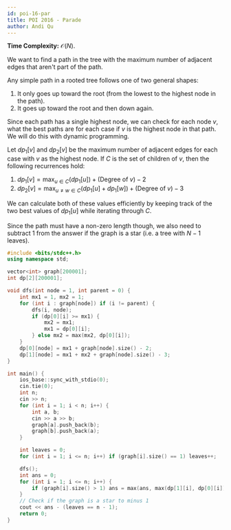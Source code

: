 ```yaml
---
id: poi-16-par
title: POI 2016 - Parade
author: Andi Qu
---
```


**Time Complexity:** $\mathcal O(N)$.

We want to find a path in the tree with the maximum number of adjacent edges that aren't part of the path.

Any simple path in a rooted tree follows one of two general shapes:
1. It only goes up toward the root (from the lowest to the highest node in the path).
2. It goes up toward the root and then down again.

Since each path has a single highest node, we can check for each node $v$, what the best paths are for each case if $v$ is the highest node in that path. We will do this with dynamic programming.

Let $dp_1[v]$ and $dp_2[v]$ be the maximum number of adjacent edges for each case with $v$ as the highest node. If $C$ is the set of children of $v$, then the following recurrences hold:
1. $dp_1[v] = \max_{u \in C}(dp_1[u]) + (\text{Degree of }v) - 2$
2. $dp_2[v] = \max_{u \neq w \in C}(dp_1[u] + dp_1[w]) + (\text{Degree of }v) - 3$

We can calculate both of these values efficiently by keeping track of the two best values of $dp_1[u]$ while iterating through $C$.

Since the path must have a non-zero length though, we also need to subtract 1 from the answer if the graph is a star (i.e. a tree with $N - 1$ leaves).

```cpp
#include <bits/stdc++.h>
using namespace std;

vector<int> graph[200001];
int dp[2][200001];

void dfs(int node = 1, int parent = 0) {
	int mx1 = 1, mx2 = 1;
	for (int i : graph[node]) if (i != parent) {
		dfs(i, node);
		if (dp[0][i] >= mx1) {
			mx2 = mx1;
			mx1 = dp[0][i];
		} else mx2 = max(mx2, dp[0][i]);
	}
	dp[0][node] = mx1 + graph[node].size() - 2;
	dp[1][node] = mx1 + mx2 + graph[node].size() - 3;
}

int main() {
	ios_base::sync_with_stdio(0);
	cin.tie(0);
	int n;
	cin >> n;
	for (int i = 1; i < n; i++) {
		int a, b;
		cin >> a >> b;
		graph[a].push_back(b);
		graph[b].push_back(a);
	}

	int leaves = 0;
	for (int i = 1; i <= n; i++) if (graph[i].size() == 1) leaves++;

	dfs();
	int ans = 0;
	for (int i = 1; i <= n; i++) {
		if (graph[i].size() > 1) ans = max(ans, max(dp[1][i], dp[0][i]) + 1);
	}
	// Check if the graph is a star to minus 1
	cout << ans - (leaves == n - 1);
	return 0;
}
```